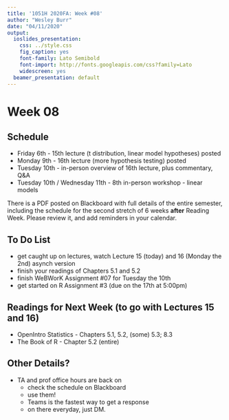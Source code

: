 ```yaml
---
title: '1051H 2020FA: Week #08'
author: "Wesley Burr"
date: "04/11/2020"
output:
  ioslides_presentation:
    css: ../style.css
    fig_caption: yes
    font-family: Lato Semibold
    font-import: http://fonts.googleapis.com/css?family=Lato
    widescreen: yes
  beamer_presentation: default
---
```


# Week 08

## Schedule

* Friday 6th - 15th lecture (t distribution, linear model hypotheses) posted
* Monday 9th - 16th lecture (more hypothesis testing) posted
* Tuesday 10th - in-person overview of 16th lecture, plus commentary, Q&A
* Tuesday 10th / Wednesday 11th - 8th in-person workshop - linear models

There is a PDF posted on Blackboard with full details of the entire semester,
including the schedule for the second stretch of 6 weeks **after** Reading Week.
Please review it, and add reminders in your calendar.

## To Do List

* get caught up on lectures, watch Lecture 15 (today) and 16 (Monday the 2nd) asynch version
* finish your readings of Chapters 5.1 and 5.2
* finish WeBWorK Assignment #07 for Tuesday the 10th
* get started on R Assignment #3 (due on the 17th at 5:00pm)

## Readings for Next Week (to go with Lectures 15 and 16)

* OpenIntro Statistics - Chapters 5.1, 5.2, (some) 5.3; 8.3
* The Book of R - Chapter 5.2 (entire)

## Other Details?

* TA and prof office hours are back on
    - check the schedule on Blackboard
    - use them!
    - Teams is the fastest way to get a response
    - on there everyday, just DM.
